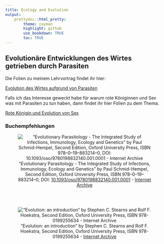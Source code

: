 ```yaml
---
title: Ecology and Evolution
output: 
    prettydoc::html_pretty: 
        theme: cayman
        highlight: github
        use_bookdown: TRUE
        toc: TRUE
---
```


## Evolutionäre Entwicklungen des Wirtes getrieben durch Parasiten

Die Folien zu meinem Lehrvortrag findet ihr hier:

<a href="../teaching/eco_evo/WirtsParasitenEvolution1.pdf" target="_blank">Evolution des Wirtes aufgrund von Parasiten</a>

Falls ich das Interesse geweckt habe für warum rote Königinnen und Sex was mit Parasiten zu tun haben, dann findet ihr hier Folien zu dem Thema.

<a href="../teaching/eco_evo/WirtsParasitenEvolution2.pdf" target="_blank" rel="noopener noreferrer">Rote Königin und Evolution von Sex</a>

### Buchempfehlungen

<div style="text-align: center;">

!["Evolutionary Parasitology - The Integrated Study of Infections, Immunology, Ecology and Genetics" by Paul Schmid-Hempel, Second Edition, Oxford University Press, ISBN 978–0–19–883214–0, DOI: [10.1093/oso/9780198832140.001.0001](https://doi.org/10.1093/oso/9780198832140.001.0001) - [Internet Archive](https://archive.org/details/evolutionarypara0000schm)](../img/Evolutionary-Parasitology-The-Integrated-Study-of-Infections-Immunology-Ecology-and-Genetics-2nd-Edition_380x499.jpg "Evolutionary Parasitology")

<br/><br/>

![ "Evolution: an introduction" by Stephen C. Stearns and Rolf F. Hoekstra, Second Edition, Oxford University Press, ISBN 978-0199255634 - [Internet Archive](https://archive.org/details/evolutionintrodu0000stea/page/n1/mode/2up) ](../img/EvolutionAnIntroduction_StephenStearns.jpg "Evolution: an introduction")

</div>
